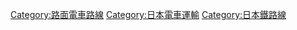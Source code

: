 [[Category:路面電車路線|Category:路面電車路線]]
[[Category:日本電車運輸|Category:日本電車運輸]]
[[Category:日本鐵路線|Category:日本鐵路線]]